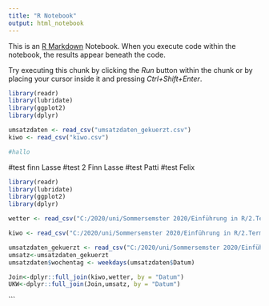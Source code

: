 ```yaml
---
title: "R Notebook"
output: html_notebook
---
```


This is an [R Markdown](http://rmarkdown.rstudio.com) Notebook. When you execute code within the notebook, the results appear beneath the code. 

Try executing this chunk by clicking the *Run* button within the chunk or by placing your cursor inside it and pressing *Ctrl+Shift+Enter*. 


```r

library(readr)
library(lubridate)
library(ggplot2)
library(dplyr)

umsatzdaten <- read_csv("umsatzdaten_gekuerzt.csv")
kiwo <- read_csv("kiwo.csv")

#hallo

```

#test finn Lasse
#test 2 Finn Lasse
#test Patti
#test Felix

```r
library(readr)
library(lubridate)
library(ggplot2)
library(dplyr)
```

```r
wetter <- read_csv("C:/2020/uni/Sommersemster 2020/Einführung in R/2.Termin/sose20-datascience-master/wetter.csv")

kiwo <- read_csv("C:/2020/uni/Sommersemster 2020/Einführung in R/2.Termin/sose20-datascience-master/kiwo.csv")

umsatzdaten_gekuerzt <- read_csv("C:/2020/uni/Sommersemster 2020/Einführung in R/2.Termin/sose20-datascience-master/umsatzdaten_gekuerzt.csv")
umsatz<-umsatzdaten_gekuerzt
umsatzdaten$wochentag <- weekdays(umsatzdaten$Datum)

Join<-dplyr::full_join(kiwo,wetter, by = "Datum")
UKW<-dplyr::full_join(Join,umsatz, by = "Datum")

```
```

